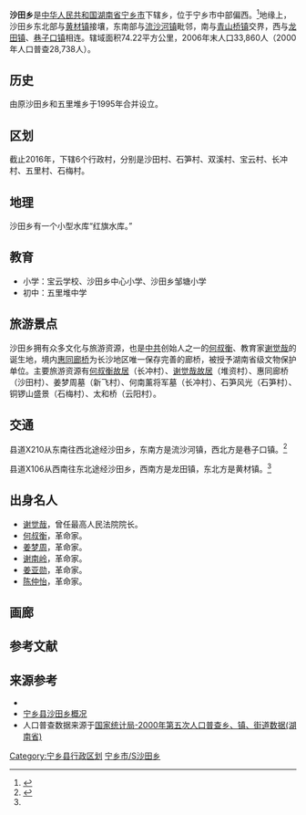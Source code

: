 {{not|沙田}}
{{中国乡级行政区
|行政区全称           = 沙田乡
|景观照片文件名       = Street scenes of Shatian Township, Ningxiang, Hunan, picture2.jpg
|景观照片描述         = 沙田乡X106县道两旁的居民楼。
|汉语拼音             = Shātián Xiāng
|旧称                 = 
|地名出处             = 
|位置图文件名         = 
|位置图描述           = 
|自定义图片           = {{Location map
 |China Hunan
 |lat_deg=28|lat_min=03|lat_sec =45
 |lon_deg=112|lon_min=01|lon_sec =57
 |caption=沙田乡在湖南省的位置。
 |position=right
 |float=center
}}
{{Infobox mapframe|zoom=10|type=point|frame-width=250}}
|上级行政区           = [[宁乡市|宁乡市]]
|行政区类别           = 
|行政区划代码         = 
|行政区划             = 6
|村委会               = 6
|居委会               = 
|建置时间             = 1995年
|领导职位             = <!-- 填写“乡长”“街道办主任”等。“镇长”为默认值，删除该参数即可得，注意不要赋空值 -->
|领导名称             = <!-- 行政长官姓名 -->
|领导职位2            = <!-- “党委书记”或其他官员的职位名 -->
|领导名称2            = <!-- 行政长官姓名 -->
|政府驻地             = 龙田社区
|毗邻行政区           = 巷子口镇<br>黄材镇<br>流沙河镇<br>青山桥镇<br>龙田镇
|地理坐标             = {{coord|28|03|45|N|112|01|57|E|display=inline,title}}
|总面积               = 74.22平方公里
|总人口               = 34000
|总人口年份           = <!-- 年份不需填写单位，下同 -->
|户籍人口             = 
|户籍人口年份         = 
|常住人口             = 
|常住人口年份         = 
|人口密度             = <!-- 需手动填写单位 -->
|GDP                  = 
|GDP年份              = 
|邮政编码             = 410643
|电话区号             = 731
|官方网站             = http://www.nxcity.gov.cn/stx/index.htm
|网站名称             = 宁乡市沙田乡人民政府
}}
'''沙田乡'''是[[中华人民共和国|中华人民共和国]][[湖南省|湖南省]][[宁乡市|宁乡市]]下辖乡，位于宁乡市中部偏西。<ref>{{cite news |author1=乐先文 |title=宁乡沙田乡“千手”爱心大屋 爱心管理服务凝聚温馨之家 |url=http://news.changsha.cn/html/187/20180828/2317339.html |accessdate=2019-09-08 |work=星辰在线 |date=2018-08-28}}</ref>地缘上，沙田乡东北部与[[黄材镇|黄材镇]]接壤，东南部与[[流沙河镇|流沙河镇]]毗邻，南与[[青山桥镇|青山桥镇]]交界，西与[[龙田镇_(宁乡市)|龙田镇]]、[[巷子口镇|巷子口镇]]相连。辖域面积74.22平方公里，2006年末人口33,860人（2000年人口普查28,738人）。

==历史==
由原沙田乡和五里堆乡于1995年合并设立。

==区划==
截止2016年，下辖6个行政村，分别是沙田村、石笋村、双溪村、宝云村、长冲村、五里村、石梅村。

==地理==
沙田乡有一个小型水库“红旗水库。”

==教育==
*小学：宝云学校、沙田乡中心小学、沙田乡邹塘小学
*初中：五里堆中学

==旅游景点==
沙田乡拥有众多文化与旅游资源，也是[[中国共产党|中共]]创始人之一的[[何叔衡|何叔衡]]、教育家[[谢觉哉|谢觉哉]]的诞生地，境内[[惠同廊桥|惠同廊桥]]为长沙地区唯一保存完善的廊桥，被授予湖南省级文物保护单位。主要旅游资源有[[何叔衡故居|何叔衡故居]]（长冲村）、[[谢觉哉故居|谢觉哉故居]]（堆资村）、惠同廊桥（沙田村）、姜梦周墓（新飞村）、何南薰将军墓（长冲村）、石笋风光（石笋村）、铜锣山盛景（石梅村）、太和桥（云阳村）。

==交通==
县道X210从东南往西北途经沙田乡，东南方是流沙河镇，西北方是巷子口镇。<ref name="mapsutras">{{cite book |editor=张红 |title=《中国分省系列地图册：湖南》|chapter=《宁乡市》 |year=2018 |publisher=中国地图出版社 |location=北京市西城区 |pages=34–35 |isbn=978-7-5031-8949-4}}</ref>

县道X106从西南往东北途经沙田乡，西南方是龙田镇，东北方是黄材镇。<ref name="mapsutras"/>

==出身名人==
*[[谢觉哉|谢觉哉]]，曾任最高人民法院院长。
*[[何叔衡|何叔衡]]，革命家。
*[[姜梦周|姜梦周]]，革命家。
*[[谢南岭|谢南岭]]，革命家。
*[[姜亚勋|姜亚勋]]，革命家。
*[[陈仲怡|陈仲怡]]，革命家。

==画廊==
{{Gallery
|align=center
|File:Main Entrance of the Former Residence of He Shuheng3.jpg
 |何叔衡故居。
|File:Former Residence of Xie Juezai, picture1.jpg
 |谢觉哉故居。
|File:Huitong Langqiao, picture5.jpg
 |惠同廊桥。
}}

==参考文献==
{{reflist}}

==来源参考==
{{Commons category|Shatian Township}}
*{{Official website|1=http://www.nxcity.gov.cn/stx/index.htm}}
* [http://www.nxgov.com/news/gov_open.asp?id=9602 宁乡县沙田乡概况]{{Dead link|date=2020年1月 |bot=InternetArchiveBot |fix-attempted=yes }}
* 人口普查数据来源于[http://www.stats.gov.cn/tjsj/ndsj/renkoupucha/2000jiedao/html/J43.htm 国家统计局-2000年第五次人口普查乡、镇、街道数据(湖南省)] {{Wayback|url=http://www.stats.gov.cn/tjsj/ndsj/renkoupucha/2000jiedao/html/J43.htm |date=20111007074252 }}
{{宁乡县历史文化}}
{{宁乡县行政区划}}

{{DEFAULTSORT:S沙田乡}}
[[Category:宁乡县行政区划|Category:宁乡县行政区划]]
[[Category:长沙乡镇|宁乡市/S沙田乡]]